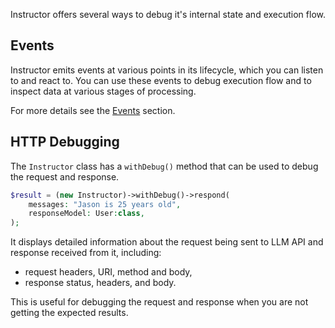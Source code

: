 Instructor offers several ways to debug it's internal state and execution flow.

## Events

Instructor emits events at various points in its lifecycle, which you can listen to
and react to. You can use these events to debug execution flow and to inspect
data at various stages of processing.

For more details see the [Events](events.mdx) section.


## HTTP Debugging

The `Instructor` class has a `withDebug()` method that can be used to debug the request and response.

```php
$result = (new Instructor)->withDebug()->respond(
    messages: "Jason is 25 years old",
    responseModel: User:class,
);
```

It displays detailed information about the request being sent to LLM API and response received from it,
including:

 - request headers, URI, method and body,
 - response status, headers, and body.

This is useful for debugging the request and response when you are not getting the expected results.


